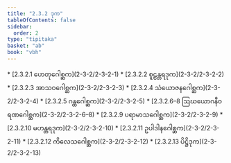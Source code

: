 ```yaml
---
title: "2.3.2 ဒုက"
tableOfContents: false
sidebar:
  order: 2
type: "tipitaka"
basket: "ab"
book: "vbh"
---
```



<DynamicBreadcrumb />



<TableOfContents book="vbh" section="2.3.2">
* [2.3.2.1 ဟေတုဂေါစ္ဆက](2-3-2/2-3-2-1)
* [2.3.2.2 စူဠန္တရဒုက](2-3-2/2-3-2-2)
* [2.3.2.3 အာသဝဂေါစ္ဆက](2-3-2/2-3-2-3)
* [2.3.2.4 သံယောဇနဂေါစ္ဆက](2-3-2/2-3-2-4)
* [2.3.2.5 ဂန္ထဂေါစ္ဆက](2-3-2/2-3-2-5)
* [2.3.2.6–8 ဩဃယောဂနီဝရဏဂေါစ္ဆက](2-3-2/2-3-2-6–8)
* [2.3.2.9 ပရာမာသဂေါစ္ဆက](2-3-2/2-3-2-9)
* [2.3.2.10 မဟန္တရဒုက](2-3-2/2-3-2-10)
* [2.3.2.11 ဥပါဒါနဂေါစ္ဆက](2-3-2/2-3-2-11)
* [2.3.2.12 ကိလေသဂေါစ္ဆက](2-3-2/2-3-2-12)
* [2.3.2.13 ပိဋ္ဌိဒုက](2-3-2/2-3-2-13)
</TableOfContents>